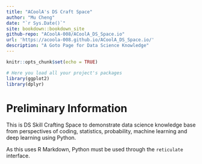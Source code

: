 ```yaml
---
title: "ACoolA's DS Craft Space"
author: "Mu Cheng"
date: "`r Sys.Date()`"
site: bookdown::bookdown_site
github-repo: "ACoolA-008/ACoolA_DS_Space.io"
url: 'https://acoola-008.github.io/ACoolA_DS_Space.io/'
description: "A Goto Page for Data Science Knowledge"
---
```


```r
knitr::opts_chunk$set(echo = TRUE)

# Here you load all your project's packages
library(ggplot2)
library(dplyr)
```

# Preliminary Information {.unnumbered}

This is DS Skill Crafting Space to demonstrate data science knowledge base from perspectives of coding, statistics, probability, machine learning and deep learning using Python.

As this uses R Markdown, Python must be used through the `reticulate` interface.
